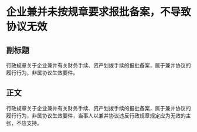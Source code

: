 # 企业兼并未按规章要求报批备案，不导致协议无效
## 副标题
行政规章关于企业兼并有关财务手续、资产划拨手续的报批备案，属于兼并协议的履行行为，非属协议生效要件。
## 正文
行政规章关于企业兼并有关财务手续、资产划拨手续的报批备案，属于兼并协议的履行行为，非属协议生效要件，当事人以兼并协议违反行政规章规定应为无效的主张，不应支持。
